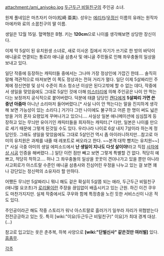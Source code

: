 attachment:/ami_aniyoko.jpg
[[두근두근 비밀친구]]의 주인공 소녀.

원제 풀네임은 마츠자키 아미(松崎 亜美). 성우는 [[에리카]]/[[우정신]]
이름의 유래는 원작자 마에카와 료의 소꿉친구의 딸 이름.

생일은 12월 15일. 혈액형은 B형. 키는 '''120cm'''으로 나이를 생각해보면 상당한 장신이다.

이제 막 5살이 된 유치원생 소녀로, 새로 이사온 집에서 자기가 쓰기로 한 방의 바닥이 애니골로 연결되는 통로라 애니골 삼총사 및 애니골 주민들로 인해 좌우충돌의 일상을 보내고 있다.

일단 작중에 등장하는 캐릭터들 중에서는 그나마 가장 정상인에 가깝긴 한데…. 솔직히 말해 객관적으로 따져보면 이 쪽도 정상과는 전혀 거리가 멀다. 일단 이제 5살짜리인 주제에 정신연령 및 상식 수준이 최소 청소년 이상은 된다고밖에 할 수 없는 데다, 작중에서 생일을 맞았음에도 그대로 5살인 것에 더해 [[미스터리]]에 의해 주인공은 나이 안 먹는다는 보정까지 공식적으로 붙어버렸다. 덕분에 태클 담당인 [[캔다]]에게 '''5살짜리 가면 쓴 중년 아줌마''' 아니냔 소리마저 들어버렸다.[* 사실 나이 안 먹는다는 말을 진지하게 생각해 보면 가능성이 있는 소리다.] 거기다 그런 나이에도 불구하고 어른 한 명이 써도 넓은 방을 거의 혼자 요령있게 꾸며나가고 있으니…. 사실상 일본 애니메이션에 심심찮게 등장하고 있는 무늬만 유아기인 캐릭터들을 희자하는 캐릭터.[* 다만, 일본은 나이를 만으로 세기 때문에 그렇게 된것일 수도 있다. 우리나라 나이로 6살 내지 7살이라 하는게 정답인듯. 그래도 생일을 맞았음에도 그대로 5살인건 역시 좀 아이러니하지만...참고로 아미의 유치원은 과제를 내줄 때 레포트로 써오라고 한다. ~~본격 대학 뺨치는 유치원~~][* 사실 극중 아미의 생일 에피소드에서 '''난 생일이 지나도 다섯 살이야!'''라고 직접 [[사자에상 시공]] 인증을 해버렸다...]
일단 이런 점만 빼고 보면 그렇게 특별할 건 없다. 적당히 예쁘고, 적당히 착하고…. 허나 그 좌우충돌의 일상을 꿋꿋이 견뎌나가고 있을 뿐만 아니라 사고회로가 아스트랄 수준인 애니골 삼총사와 진심어린 우정을 나누고 있는 걸 보면 꽤나 강단있는 정신력의 소유자라 할 만하다.

어쨌든 무늬만 5살짜리니 뭐니 해도 겉은 확실히 5살쯤 되는 애라, 두근두근 비밀친구(애니멀 요코초)가 [[로리]]물이란 주장을 끊임없이 배출시키고 있는 근원. 하긴 이건 쿠우도 마찬가지지만. 실제 작중에서도 쿠우와 함께 특정층을 노린 듯한 서비스신이 나온 적도 있다.

주인공이라곤 해도 작중 스토리가 워낙 아스트랄로 흘러가기 일쑤라 자리가 위협받는다 전전긍긍하고 있는 듯. 특히 [wiki:"이요(두근두근 비밀친구)" 이요]가 최대 경계 대상. (…)

참고로 입고있는 옷은 춘추복, 하복 사양으로 '''[wiki:"단벌신사" 같은것만 여러벌]''' 있다. [[흠좀무]].

[[각주]]
